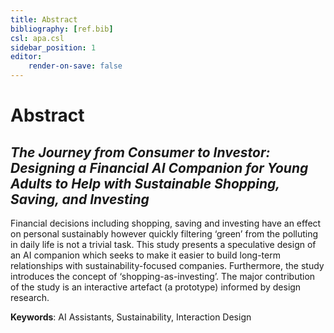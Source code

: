 ```yaml
---
title: Abstract
bibliography: [ref.bib]
csl: apa.csl
sidebar_position: 1
editor:
    render-on-save: false
---
```


# Abstract

## *The Journey from Consumer to Investor: Designing a Financial AI Companion for Young Adults to Help with Sustainable Shopping, Saving, and Investing*

Financial decisions including shopping, saving and investing have an effect on personal sustainably however quickly filtering 'green' from the polluting in daily life is not a trivial task. This study presents a speculative design of an AI companion which seeks to make it easier to build long-term relationships with sustainability-focused companies. Furthermore, the study introduces the concept of 'shopping-as-investing'. The major contribution of the study is an interactive artefact (a prototype) informed by design research.
 
**Keywords**: 
AI Assistants, Sustainability, Interaction Design